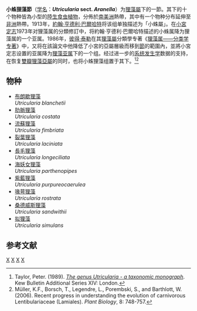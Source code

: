 {{noteTA
|G1=Carnivorous Plant
}}
{{Automatic Taxobox
| image = UtriculariaBlanchetiiFlora.jpg
| image_caption = [[布朗歇狸藻|布朗歇狸藻]]
| sectio = Aranella
| authority = ([[约翰·亨德利·伯恩哈特|Barnhart]]) [[P.Taylor|P.Taylor]]
| subdivision_ranks = [[物種|物種]]
| subdivision = 见正文
| type_species = [[流蘇狸藻|流蘇狸藻]] ''U. fimbriata''
| type_species_authority = [[卡尔·西吉斯蒙德·孔茨|Kunth]]
| synonyms = 
*''Aranella''<br/><small>Barnhart</small>
*''Utricularia'' subg. ''Aranella''<br/><small>(Barnhart) [[小宮定志|Komiya]]</small>
}}

'''小蛛狸藻節'''（[[学名|学名]]：'''''Utricularia'' sect. ''Aranella'''''）为[[狸藻屬|狸藻屬]]下的一節。其下的十个物种皆為小型的[[陆生植物|陸生]][[食虫植物|食虫植物]]，分佈於[[南美洲|南美洲]]熱帶，其中有一个物种分布延伸至[[非洲|非洲]]熱帶。1913年，[[約翰·亨德利·巴爾哈特|約翰·亨德利·巴爾哈特]]{{small|（John Hendley Barnhart）}}将该组单独描述为「小蛛屬」。在[[小宮定志|小宮定志]]1973年对狸藻属的分類修訂中，将約翰·亨德利·巴爾哈特描述的小蛛属降为狸藻属的一个亚属。1986年，[[彼得·泰勒_(植物學家)|彼得·泰勒]]在其[[狸藻屬|狸藻屬]]分類學专著《[[狸藻属——分类学专著|狸藻属——分类学专著]]》中，又将在該論文中他降低了小宮的亞屬層級而移到[[節_(植物學)|節]]的範圍內，並將小宮定志设置的亚属降为[[狸藻亚属|狸藻亚属]]{{small|（''Utricularia''）}}下的一个组。经过进一步的[[系统发生学|系统发生学]]数据的支持，在恢复[[雙瓣狸藻亞屬|雙瓣狸藻亞屬]]{{small|（''Bivalvaria''）}}的同时，也将小蛛狸藻组置于其下。<ref name="Taylor 1989">Taylor, Peter. (1989). ''[[狸藻属——分类学专著|The genus Utricularia - a taxonomic monograph]]''. Kew Bulletin Additional Series XIV: London.</ref><ref name="Muller et al. 2006">Müller, K.F., Borsch, T., Legendre, L., Porembski, S., and Barthlott, W. (2006). Recent progress in understanding the evolution of carnivorous Lentibulariaceae (Lamiales). ''Plant Biology'', 8: 748-757.</ref>

==物种==
*[[布朗歇狸藻|布朗歇狸藻]]<br/>''Utricularia blanchetii''
*[[肋脈狸藻|肋脈狸藻]]<br/>''Utricularia costata''
*[[流蘇狸藻|流蘇狸藻]]<br/>''Utricularia fimbriata''
*[[裂葉狸藻|裂葉狸藻]]<br/>''Utricularia laciniata''
*[[長毛狸藻|長毛狸藻]]<br/>''Utricularia longeciliata''
*[[海妖女狸藻|海妖女狸藻]]<br/>''Utricularia parthenopipes''
*[[紫藍狸藻|紫藍狸藻]]<br/>''Utricularia purpureocaerulea''
*[[喙萼狸藻|喙萼狸藻]]<br>''Utricularia rostrata''
*[[桑德威斯狸藻|桑德威斯狸藻]]<br/>''Utricularia sandwithii''
*[[拟狸藻|拟狸藻]]<br/>''Utricularia simulans''

== 参考文献 ==
{{Reflist}}

{{Utricularia}}
{{Taxonbar}}
[[Category:狸藻屬|X]]
[[Category:南美洲食虫植物|X]]
[[Category:非洲食虫植物|X]]
[[Category:小蛛狸藻组|X]]